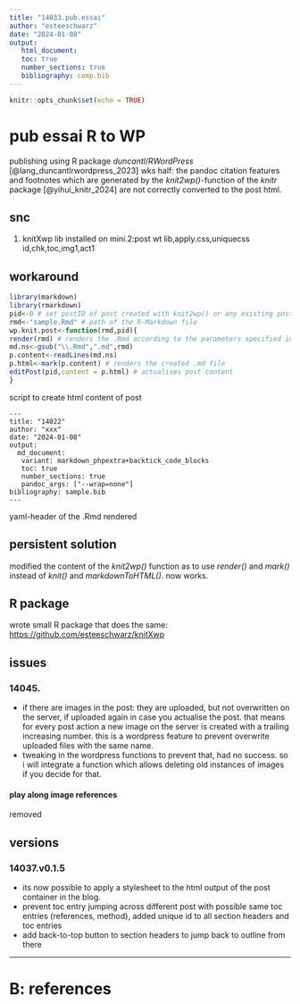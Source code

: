 ```yaml
---
title: "14033.pub.essai"
author: "esteeschwarz"
date: "2024-01-08"
output: 
   html_document:
   toc: true
   number_sections: true
   bibliography: comp.bib
---
```


```r
knitr::opts_chunk$set(echo = TRUE)
```

# pub essai R to WP
publishing using R package *duncantl/RWordPress* [@lang_duncantlrwordpress_2023] wks half: the pandoc citation features and footnotes which are generated by the *knit2wp()*-function of the *knitr* package [@yihui_knitr_2024] are not correctly converted to the post html.

## snc
1. knitXwp lib installed on mini.2:post wt lib,apply.css,uniquecss id,chk,toc,img1,act1

## workaround
```r

library(markdown)
library(rmarkdown)
pid<-0 # set postID of post created with knit2wp() or any existing post
rmd<-"sample.Rmd" # path of the R-Markdown file
wp.knit.post<-function(rmd,pid){
render(rmd) # renders the .Rmd according to the parameters specified in the YAML header of the .Rmd
md.ns<-gsub("\\.Rmd",".md",rmd)
p.content<-readLines(md.ns)
p.html<-mark(p.content) # renders the created .md file
editPost(pid,content = p.html) # actualises post content
}
```
script to create html content of post


```{}
---
title: "14022"
author: "xxx"
date: "2024-01-08"
output: 
  md_document:
   variant: markdown_phpextra+backtick_code_blocks
   toc: true
   number_sections: true
   pandoc_args: ["--wrap=none"]
bibliography: sample.bib
---
```
yaml-header of the .Rmd rendered

## persistent solution
modified the content of the *knit2wp()* function as to use *render()* and *mark()* instead of *knit()* and *markdownToHTML()*. now works.

## R package
wrote small R package that does the same: <https://github.com/esteeschwarz/knitXwp>

## issues
### 14045.
- if there are images in the post: they are uploaded, but not overwritten on the server, if uploaded again in case you actualise the post. that means for every post action a new image on the server is created with a trailing increasing number. this is a wordpress feature to prevent overwrite uploaded files with the same name.
- tweaking in the wordpress functions to prevent that, had no success. so i will integrate a function which allows deleting old instances of images if you decide for that.

#### play along image references
removed

## versions 
### 14037.v0.1.5
- its now possible to apply a stylesheet to the html output of the post container in the blog.
- prevent toc entry jumping across different post with possible same toc entries (references, method), added unique id to all section headers and toc entries
- add back-to-top button to section headers to jump back to outline from there


---
# B: references
